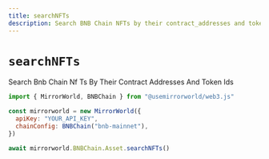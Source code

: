```yaml
---
title: searchNFTs
description: Search BNB Chain NFTs by their contract_addresses and token_ids
---
```


# `searchNFTs`

Search Bnb Chain Nf Ts By Their Contract Addresses And Token Ids

```js
import { MirrorWorld, BNBChain } from "@usemirrorworld/web3.js"

const mirrorworld = new MirrorWorld({
  apiKey: "YOUR_API_KEY",
  chainConfig: BNBChain("bnb-mainnet"),
})

await mirrorworld.BNBChain.Asset.searchNFTs()
```
